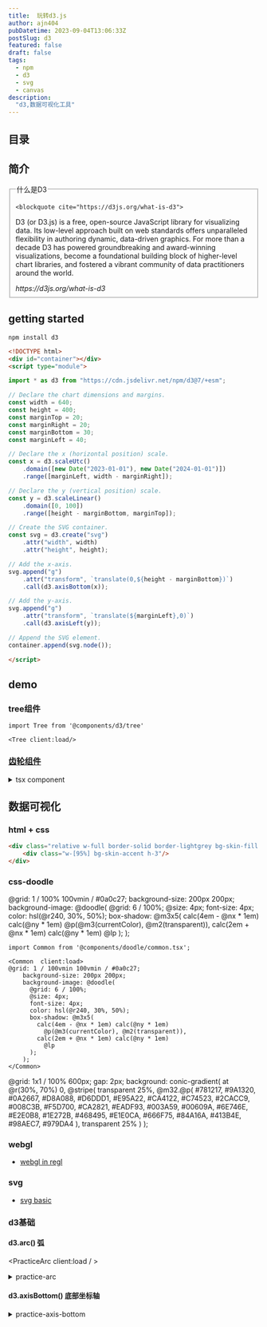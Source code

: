 ```yaml
---
title:  玩转d3.js
author: ajn404
pubDatetime: 2023-09-04T13:06:33Z
postSlug: d3
featured: false
draft: false
tags:
  - npm
  - d3
  - svg
  - canvas
description:
  "d3,数据可视化工具"
---
```





<Tree client:load/>


## 目录



## 简介

<fieldset>

  <legend>什么是D3</legend>

    <blockquote cite="https://d3js.org/what-is-d3">
  <p> D3 (or D3.js) is a free, open-source JavaScript library for visualizing data. Its low-level approach built on web standards offers unparalleled flexibility in authoring dynamic, data-driven graphics. For more than a decade D3 has powered groundbreaking and award-winning visualizations, become a foundational building block of higher-level chart libraries, and fostered a vibrant community of data practitioners around the world.</p>
  <footer><cite>https://d3js.org/what-is-d3</cite></footer>
</blockquote>


</fieldset>


## getting started

```shell
npm install d3
```

```html
<!DOCTYPE html>
<div id="container"></div>
<script type="module">

import * as d3 from "https://cdn.jsdelivr.net/npm/d3@7/+esm";

// Declare the chart dimensions and margins.
const width = 640;
const height = 400;
const marginTop = 20;
const marginRight = 20;
const marginBottom = 30;
const marginLeft = 40;

// Declare the x (horizontal position) scale.
const x = d3.scaleUtc()
    .domain([new Date("2023-01-01"), new Date("2024-01-01")])
    .range([marginLeft, width - marginRight]);

// Declare the y (vertical position) scale.
const y = d3.scaleLinear()
    .domain([0, 100])
    .range([height - marginBottom, marginTop]);

// Create the SVG container.
const svg = d3.create("svg")
    .attr("width", width)
    .attr("height", height);

// Add the x-axis.
svg.append("g")
    .attr("transform", `translate(0,${height - marginBottom})`)
    .call(d3.axisBottom(x));

// Add the y-axis.
svg.append("g")
    .attr("transform", `translate(${marginLeft},0)`)
    .call(d3.axisLeft(y));

// Append the SVG element.
container.append(svg.node());

</script>
```

## demo

### tree组件

```mdx
import Tree from '@components/d3/tree'

<Tree client:load/>
```

### [齿轮组件](https://observablehq.com/d/f4715544ebbb94fd)


<Gear client:load/>

<details>
<summary>tsx component</summary>

```tsx
import * as d3 from "d3";
import { useEffect, useRef } from "react"


const Gear = () => {
    const ref = useRef<SVGSVGElement | null>(null);

    function gear({ teeth, radius, annulus, toothRadius, holeRadius }: any) {
        const n = teeth;
        let r2 = Math.abs(radius);
        let r0 = r2 - toothRadius;
        let r1 = r2 + toothRadius;
        let r3 = holeRadius;
        if (annulus) r3 = r0, r0 = r1, r1 = r3, r3 = r2 + toothRadius * 3;
        const da = Math.PI / n;
        let a0 = -Math.PI / 2 + (annulus ? Math.PI / n : 0);
        const path = ["M", r0 * Math.cos(a0), ",", r0 * Math.sin(a0)];
        let i = -1;
        while (++i < n) {
            path.push(
                "A", r0, ",", r0, " 0 0,1 ", r0 * Math.cos(a0 += da), ",", r0 * Math.sin(a0),
                "L", r2 * Math.cos(a0), ",", r2 * Math.sin(a0),
                "L", r1 * Math.cos(a0 += da / 3), ",", r1 * Math.sin(a0),
                "A", r1, ",", r1, " 0 0,1 ", r1 * Math.cos(a0 += da / 3), ",", r1 * Math.sin(a0),
                "L", r2 * Math.cos(a0 += da / 3), ",", r2 * Math.sin(a0),
                "L", r0 * Math.cos(a0), ",", r0 * Math.sin(a0)
            );
        }
        path.push("M0,", -r3, "A", r3, ",", r3, " 0 0,0 0,", r3, "A", r3, ",", r3, " 0 0,0 0,", -r3, "Z");
        return path.join("");
    }

    const graphic = () => {

        const x = Math.sin(2 * Math.PI / 3);
        const y = Math.cos(2 * Math.PI / 3);
        const svgElement = d3.select(ref.current);

        const svg = svgElement
            .attr("width", 640)
            .attr("viewBox", [-0.53, -0.53, 1.06, 1.06])
            .attr("stroke", "black")
            .attr("stroke-width", 1 / 640)
            .attr("style", `width:${100}vw;max-width: 100%; height: calc( 100vh - 100px);`);

        const frame = svg.append("g");

        const path = frame.selectAll()
            .data([
                { fill: "#c6dbef", teeth: 80, radius: -0.5, origin: [0, 0], annulus: true },
                { fill: "#6baed6", teeth: 16, radius: +0.1, origin: [0, 0] },
                { fill: "#9ecae1", teeth: 32, radius: -0.2, origin: [0, -0.3] },
                { fill: "#9ecae1", teeth: 32, radius: -0.2, origin: [-0.3 * x, -0.3 * y] },
                { fill: "#9ecae1", teeth: 32, radius: -0.2, origin: [0.3 * x, -0.3 * y] }
            ])
            .join("path")
            .attr("fill", d => d.fill)
            .attr("d", d => gear({ ...d, toothRadius: 0.008, holeRadius: 0.02 }));

        Object.assign(svg.node() as SVGSVGElement, {
            update({ angle, frameAngle }: { angle: number, frameAngle: number }) {
                path.attr("transform", d => `translate(${d.origin}) rotate(${(angle / d.radius) % 360})`);
                frame.attr("transform", `rotate(${frameAngle % 360})`);
            }
        });
    }
    useEffect(() => {
        graphic();

        let id = 0;
        const animate = () => {
            const speed = 0.08;
            let angle = 0;
            let frameAngle = 0;

            let start = 0;
            const draw = function (timestamp: number) {
                if (start === 0) {
                    start = timestamp;
                }
                (d3.select(ref.current).node() as any).update({ angle, frameAngle });
                angle += speed;
                frameAngle += speed / 360;
                id = requestAnimationFrame(draw)

            }
            id = requestAnimationFrame(draw)
        }
        animate();
        return () => {
            cancelAnimationFrame(id);
        }

    })

    return (
        <svg ref={ref} >
        </svg>
    )
}

export default Gear;
```

</details>


## 数据可视化

### html + css

<div class="relative w-full border-solid border-lightgrey bg-skin-fill border-[1px]">
    <div class="w-[95%] bg-skin-accent h-3"/>
</div>

```html
<div class="relative w-full border-solid border-lightgrey bg-skin-fill border-[1px]">
    <div class="w-[95%] bg-skin-accent h-3"/>
</div>
```

### css-doodle



<Common  client:load>
@grid: 1 / 100% 100vmin / #0a0c27;
    background-size: 200px 200px;
    background-image: @doodle(
      @grid: 6 / 100%;
      @size: 4px;
      font-size: 4px;
      color: hsl(@r240, 30%, 50%);
      box-shadow: @m3x5(
        calc(4em - @nx * 1em) calc(@ny * 1em)
          @p(@m3(currentColor), @m2(transparent)),
        calc(2em + @nx * 1em) calc(@ny * 1em)
          @lp
      );
    );
</Common>

```tsx
import Common from '@components/doodle/common.tsx';

<Common  client:load>
@grid: 1 / 100vmin 100vmin / #0a0c27;
    background-size: 200px 200px;
    background-image: @doodle(
      @grid: 6 / 100%;
      @size: 4px;
      font-size: 4px;
      color: hsl(@r240, 30%, 50%);
      box-shadow: @m3x5(
        calc(4em - @nx * 1em) calc(@ny * 1em)
          @p(@m3(currentColor), @m2(transparent)),
        calc(2em + @nx * 1em) calc(@ny * 1em)
          @lp
      );
    );
</Common>
```

<Common client:load>
@grid: 1x1 / 100% 600px;
gap: 2px;
background: conic-gradient(
    at @r(30%, 70%) 0,
    @stripe(
      transparent 25%, 
      @m32.@p(
        #781217, #9A1320, #0A2667, #D8A088, #D6DDD1,
        #E95A22, #CA4122, #C74523, #2CACC9, #008C3B,
        #F5D700, #CA2821, #EADF93, #003A59, #00609A,
        #6E746E, #E2E0B8, #1E272B, #468495, #E1E0CA,
        #666F75, #84A16A, #413B4E, #98AEC7, #979DA4
      ),
      transparent 25%
    )
  );
</Common>


### webgl

- [webgl in regl](/mono_notes/posts/webgl)

### svg

- [svg basic](/mono_notes/posts/svg)


### d3基础

#### d3.arc() 弧


<PracticeArc client:load  / >

<details>
  <summary>practice-arc</summary>

```tsx
import * as d3 from "d3";
import { useEffect, useRef } from "react"

export default () => {
    const ref = useRef<SVGSVGElement | null>(null);
    useEffect(() => {
        const svgElement = d3.select(ref.current);
        const g = svgElement
            .attr("width", "100")
            .attr("height", "100")
            .append("path")

        g.attr("d", d3.arc()({
            innerRadius: 19,
            outerRadius: 40,
            startAngle: -Math.PI / 2,
            endAngle: Math.PI / 2
        }))
            .attr("fill", "cornflowerblue")
            .attr("style", "transform: translate(50%, 50%)"
            )
    })

    return (
        <svg ref={ref} >
        </svg>
    )
}


```
</details>

#### d3.axisBottom() 底部坐标轴


<PracticeAxisBottom client:load/>

<details>
  <summary>practice-axis-bottom</summary>
```tsx
import * as d3 from "d3";
import { useEffect, useRef } from "react"


const Template = () => {
    const ref = useRef<SVGSVGElement | null>(null);
    useEffect(() => {
        const xScale = d3.scaleLinear()
            .domain([0, 100])
            .range([10, 290])
        const svgElement = d3.select(ref.current).attr("style", "width:100%;max-height:4em");
        const axisGenerator = d3.axisBottom(xScale);
        svgElement.append("g")
            .call(axisGenerator)
        return () => {
            svgElement.remove();
        }
    })
    return (
        <svg ref={ref} >
        </svg>
    )
}
export default Template;

```
</details>

## 链接

- [d3.js官网](https://d3js.org/what-is-d3)
- [d3 in react](https://2019.wattenberger.com/blog/react-and-d3)
- [探索d3](https://observablehq.com/explore)
- [d3 api index](https://d3js.org/api)
- [webgl](https://developer.mozilla.org/zh-CN/docs/Web/API/WebGL_API)
